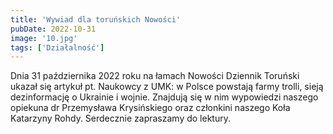 ```yaml
---
title: 'Wywiad dla toruńskich Nowości'
pubDate: 2022-10-31
image: '10.jpg'
tags: ['Działalność']
---
```


Dnia 31 października 2022 roku na łamach Nowości Dziennik Toruński ukazał się artykuł pt.  Naukowcy z UMK: w Polsce powstają farmy trolli, sieją dezinformację o Ukrainie i wojnie. Znajdują się w nim wypowiedzi naszego opiekuna dr Przemysława Krysińskiego oraz członkini naszego Koła Katarzyny Rohdy. Serdecznie zapraszamy do lektury.